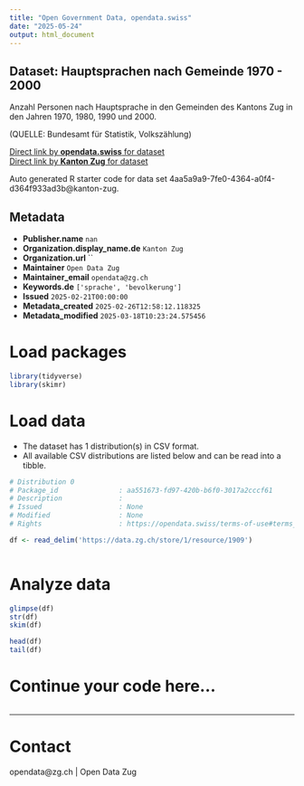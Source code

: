 ```yaml
---
title: "Open Government Data, opendata.swiss"
date: "2025-05-24"
output: html_document
---
```


## Dataset: Hauptsprachen nach Gemeinde 1970 - 2000

Anzahl Personen nach Hauptsprache in den Gemeinden des Kantons Zug in den Jahren 1970, 1980, 1990 und 2000.


(QUELLE: Bundesamt für Statistik, Volkszählung)

[Direct link by **opendata.swiss** for dataset](https://opendata.swiss/de/dataset/hauptsprachen-nach-gemeinde-1970-2000)<br>
[Direct link by **Kanton Zug** for dataset]()

Auto generated R starter code for data set 4aa5a9a9-7fe0-4364-a0f4-d364f933ad3b@kanton-zug.

## Metadata

- **Publisher.name** `nan`
- **Organization.display_name.de** `Kanton Zug`
- **Organization.url** ``
- **Maintainer** `Open Data Zug`
- **Maintainer_email** `opendata@zg.ch`
- **Keywords.de** `['sprache', 'bevolkerung']`
- **Issued** `2025-02-21T00:00:00`
- **Metadata_created** `2025-02-26T12:58:12.118325`
- **Metadata_modified** `2025-03-18T10:23:24.575456`


# Load packages

```r

library(tidyverse)
library(skimr)

```

# Load data

-   The dataset has 1 distribution(s) in CSV format.
-   All available CSV distributions are listed below and can be read into a tibble.

```r

# Distribution 0
# Package_id               : aa551673-fd97-420b-b6f0-3017a2cccf61
# Description              : 
# Issued                   : None
# Modified                 : None
# Rights                   : https://opendata.swiss/terms-of-use#terms_by

df <- read_delim('https://data.zg.ch/store/1/resource/1909')



```

# Analyze data

```r

glimpse(df)
str(df)
skim(df)

head(df)
tail(df)

```

# Continue your code here...

```r

```

------------------------------------------------------------------------

# Contact

opendata@zg.ch | Open Data Zug
